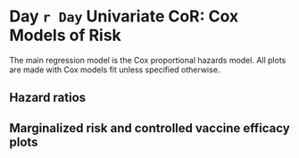 # Day `r Day` Univariate CoR: Cox Models of Risk {#cor-coxph}

The main regression model is the Cox proportional hazards model. All plots are made with Cox models fit unless specified otherwise.

## Hazard ratios

\begin{table}[H]
\caption{Inference for Day `r Day` antibody marker covariate-adjusted correlates of risk of COVID in the vaccine group: Hazard ratios per 10-fold increment in the marker*}
\begin{center}
    \input{\pathCoRoutput/CoR_univariable_svycoxph_pretty_\studyname}\\
\end{center}
*Baseline covariates adjusted for: age in years, at risk or not, community of color or not
%, baseline risk score
. Average follow-up time \input{\pathCoRoutput/CoR_mean_followup_time_vacc_\studyname} days, maximum follow-up time \input{\pathCoRoutput/CoR_max_followup_time_vacc_\studyname} days.\\
**No. at-risk = number of per-protocol baseline negative vaccine recipients at-risk for COVID at 7 days post Day `r Day` visit; no. cases = number of this cohort with an observed COVID endpoints.

    \label{tab:CoR_univariable_svycoxph_pretty_\studyname}
\end{table}


\begin{table}[H]
\caption{Inference for Day `r Day` antibody marker covariate-adjusted correlates of risk of COVID in the vaccine group: Hazard ratios for Middle vs. Upper tertile vs. Lower tertile*}
\begin{center}
\setlength{\tabcolsep}{.5ex}
\input{\pathCoRoutput/CoR_univariable_svycoxph_cat_pretty_\studyname}\\
\end{center}
*Baseline covariates adjusted for: age in years, at risk or not, community of color or not
%, baseline risk score
. Average follow-up time \input{\pathCoRoutput/CoR_mean_followup_time_vacc_\studyname} days, maximum follow-up time \input{\pathCoRoutput/CoR_max_followup_time_vacc_\studyname} days.
Cutpoints:
%Day `r Day` cutpoints:
\input{\pathCoRoutput/cutpoints_D`r Day`bindSpike_\studyname},  
\input{\pathCoRoutput/cutpoints_D`r Day`bindRBD_\studyname},  
\input{\pathCoRoutput/cutpoints_D`r Day`pseudoneutid50_\studyname},  
\input{\pathCoRoutput/cutpoints_D`r Day`pseudoneutid80_\studyname}.
%fold-rise cutpoints:
%\input{\pathCoRoutput/cutpoints_D`r Day`overBbindSpike_\studyname},  
%\input{\pathCoRoutput/cutpoints_D`r Day`overBbindRBD_\studyname},  
%\input{\pathCoRoutput/cutpoints_D`r Day`overBpseudoneutid50_\studyname},  
%\input{\pathCoRoutput/cutpoints_D`r Day`overBpseudoneutid80_\studyname}.  
\\
**No. at-risk = number of per-protocol baseline negative vaccine recipients at-risk for COVID at 7 days post Day `r Day` visit; no. cases = number of this cohort with an observed COVID endpoints.\\
***Generalized Wald-test p-value of the null hypothesis that the hazard rate is constant across the Lower, Middle, and Upper tertile groups.

    \label{tab:CoR_univariable_svycoxph_cat_pretty_\studyname}
\end{table}


\begin{figure}[H]
    \includegraphics[width=1\textwidth]{\pathCoRoutput/hr_forest_bindSpike_\studyname}
    \includegraphics[width=1\textwidth]{\pathCoRoutput/hr_forest_bindRBD_\studyname}
    \includegraphics[width=1\textwidth]{\pathCoRoutput/hr_forest_pseudoneutid50_\studyname}
    \includegraphics[width=1\textwidth]{\pathCoRoutput/hr_forest_pseudoneutid80_\studyname}
    \caption{Forest plots of hazard ratios among baseline seronegative vaccine recipients and subgroups with 95\% point-wise confidence intervals.}
\end{figure}

\clearpage



\begin{figure}[H]
    \centering
    \includegraphics[width=1\textwidth]{\pathCoRoutput/hr_forest_marginal_bindSpike_\studyname}
    \caption{Forest plots of hazard ratios of Day `r Day` binding Ab to spike markers among baseline seronegative vaccine recipients (top row) and eight subpopulations (row 2-9) with 95\% point-wise confidence intervals.}
\end{figure}

\begin{figure}[H]
    \centering
    \includegraphics[width=1\textwidth]{\pathCoRoutput/hr_forest_marginal_bindRBD_\studyname}
    \caption{Forest plots of hazard ratios of Day `r Day` binding Ab to RBD markers among baseline seronegative vaccine recipients (top row) and eight subpopulations (row 2-9) with 95\% point-wise confidence intervals.}
\end{figure}

\begin{figure}[H]
    \centering
    \includegraphics[width=1\textwidth]{\pathCoRoutput/hr_forest_marginal_pseudoneutid50_\studyname}
    \caption{Forest plots of hazard ratios of Day `r Day` pseudo neut ID50 markers among baseline seronegative vaccine recipients (top row) and eight subpopulations (row 2-9) with 95\% point-wise confidence intervals.}
\end{figure}

<!-- \begin{figure}[H] -->
<!--     \centering -->
<!--     \includegraphics[width=1\textwidth]{\pathCoRoutput/hr_forest_marginal_liveneutmn50_\studyname} -->
<!--     \caption{Forest plots of hazard ratios of Day `r Day` live neut MN50 markers among baseline seronegative vaccine recipients (top row) and eight subpopulations (row 2-9) with 95\% point-wise confidence intervals.} -->
<!-- \end{figure} -->

\begin{figure}[H]
    \centering
    \includegraphics[width=1\textwidth]{\pathCoRoutput/hr_forest_marginal_pseudoneutid80_\studyname}
    \caption{Forest plots of hazard ratios of Day `r Day` pseudo neut ID80 markers among baseline seronegative vaccine recipients (top row) and eight subpopulations (row 2-9) with 95\% point-wise confidence intervals.}
\end{figure}

\clearpage

<!-- \begin{table}[H] -->
<!--     \setlength{\tabcolsep}{.5ex} -->
<!-- \scriptsize{ -->
<!--     \input{\pathCoRoutput/CoR_univariable_svycoxph_\studyname} -->
<!-- } -->
<!-- \caption{CoR models among baseline seronegative vaccine recipients. Each column corresponds to one Cox model fitted by survey::svycoxph.} -->
<!--     \label{tab:CoR_univariable_svycoxph_\studyname} -->
<!-- \end{table} -->


<!-- \begin{table}[H] -->
<!--     \setlength{\tabcolsep}{.5ex} -->
<!--     \input{\pathCoRoutput/CoR_pseudoneutid80_sens_noCases_\studyname} -->
<!-- \caption{CoR models for Day `r Day` pseudo neut ID80 among baseline seronegative vaccine recipients. Each row corresponds to one Cox model fitted by survey::svycoxph.For each model, a different dataset that keeps a random subset of the cases is used. The original dataset has 66 cases.} -->
<!--     \label{tab:CoR_Day`r Day`pseudoneutid80_sens_noCases_\studyname} -->
<!-- \end{table} -->

<!-- \begin{table}[H] -->
<!--     \setlength{\tabcolsep}{.5ex} -->
<!--     \input{\pathCoRoutput/CoR_pseudoneutid80_5cases_\studyname} -->
<!-- \caption{CoR models for Day `r Day` pseudo neut ID80 among baseline seronegative vaccine recipients. Each row corresponds to one Cox model fitted by survey::svycoxph.For each model, a different dataset that keeps a random subset of 5 cases is used.} -->
<!--     \label{tab:CoR_Day`r Day`pseudoneutid80_5cases_\studyname} -->
<!-- \end{table} -->


<!-- \begin{table}[H] -->
<!--     \input{\pathCoRoutput/CoR_univariable_tps} -->
<!--     \caption{CoR models among baseline seronegative vaccine recipients. Each column corresponds to one logistic regression model fitted by osDesign::tps. } -->
<!--     \label{tab:CoR_univariable_tps} -->
<!-- \end{table} -->

<!-- \begin{table}[H] -->
<!--     \input{\pathCoRoutput/CoR_univariable_hingelogistic} -->
<!--     \caption{CoR models among baseline seronegative vaccine recipients. Each column corresponds to one logistic regression model with hinge fitted by chgnpt::chngptm. } -->
<!--     \label{tab:CoR_univariable_hingelogistic} -->
<!-- \end{table} -->

## Marginalized risk and controlled vaccine efficacy plots


<!-- \begin{figure}[H] -->
<!--     \centering -->
<!--     \includegraphics[width=1\textwidth]{\pathCoRoutput/marginalized_risks1_woplacebo_\studyname} -->
<!--     \caption{Marginalized cumulative risk by Day \protect\input{\pathCoRoutput/timepoints_cum_risk_\studyname} as functions of Day `r Day` markers (=s) among baseline seronegative vaccine recipients with 95\% bootstrap point-wise confidence bands. The horizontal lines indicate the overall cumulative risk of the vaccine arm by Day \protect\input{\pathCoRoutput/timepoints_cum_risk_\studyname} and its 95\% point-wise confidence interval. Histograms of the immunological markers in the vaccine arm are overlaid.} -->
<!-- \end{figure} -->

\begin{figure}[H]
    \centering
    \includegraphics[width=1\textwidth]{\pathCoRoutput/marginalized_risks1_\studyname}
    \caption{Marginalized cumulative risk by Day \protect\input{\pathCoRoutput/timepoints_cum_risk_\studyname} as functions of Day `r Day` markers (=s) among baseline seronegative vaccine recipients with 95\% bootstrap point-wise confidence bands. The horizontal lines indicate the overall cumulative risk of the placebo and vaccine arms by Day \protect\input{\pathCoRoutput/timepoints_cum_risk_\studyname} and its 95\% point-wise confidence interval. Histograms of the immunological markers in the vaccine arm are overlaid. lod: lower limit of detection.}
\end{figure}

\begin{figure}[H]
    \centering
    \includegraphics[width=1\textwidth]{\pathCoRoutput/marginalized_risks2_woplacebo_\studyname}
    \caption{Marginalized cumulative risk by Day \protect\input{\pathCoRoutput/timepoints_cum_risk_\studyname} as functions of Day `r Day` markers above a threshold ($\geq s$) among baseline seronegative vaccine recipients with 95\% bootstrap point-wise confidence bands (at least 5 cases are required). The horizontal lines indicate the overall cumulative risk of the vaccine arm by Day \protect\input{\pathCoRoutput/timepoints_cum_risk_\studyname} and its 95\% point-wise confidence interval. Histograms of the immunological markers in the vaccine arm are overlaid. lod: lower limit of detection.}
\end{figure}

\begin{figure}[H]
    \centering
    \includegraphics[width=1\textwidth]{\pathCoRoutput/controlled_ve_curves_\studyname}
    \caption{Controlled VE with sensitivity analysis as functions of Day `r Day` markers (=s) among baseline seronegative vaccine recipients with 95\% bootstrap point-wise confidence bands. Histograms of the immunological markers in the vaccine arm are overlaid. lod: lower limit of detection.}
\end{figure}


<!-- \begin{figure}[H] -->
<!--     \centering -->
<!--     \includegraphics[width=1\textwidth]{\pathCoRoutput/marginalized_risks2_\studyname} -->
<!--     \caption{Marginalized cumulative risk by Day \protect\input{\pathCoRoutput/timepoints_cum_risk_\studyname} as functions of Day `r Day` markers above a threshold (>=s) among baseline seronegative vaccine recipients with 95\% bootstrap point-wise confidence bands (at least 5 cases are required). The horizontal lines indicate the overall cumulative risk of the placebo and vaccine arms by Day \protect\input{\pathCoRoutput/timepoints_cum_risk_\studyname} and its 95\% point-wise confidence interval. Histograms of the immunological markers in the vaccine arm are overlaid.} -->
<!-- \end{figure} -->



\begin{figure}[H]
    \centering
    \includegraphics[width=1\textwidth]{\pathCoRoutput/marginalized_risks_cat_\studyname}
    \caption{Marginalized cumulative incidence rate curves for trichotomized Day `r Day` markers among baseline seronegative vaccine recipients. The gray line is the overall cumulative incidence rate curve in the placebo arm.}
\end{figure}
